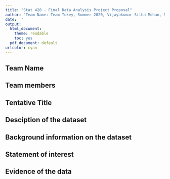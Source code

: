 ```yaml
---
title: "Stat 420 - Final Data Analysis Project Proposal"
author: "Team Name: Team Tukey, Summer 2020, Vijayakumar Sitha Mohan, Matthew Leung, Bhusan Bathani"
date: ''
output:
  html_document: 
    theme: readable
    toc: yes  
  pdf_document: default
urlcolor: cyan
---
```



## Team Name

## Team members

## Tentative Title

## Desciption of the dataset

## Background information on the dataset

## Statement of interest

## Evidence of the data